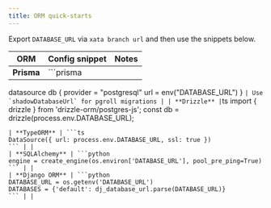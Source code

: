 ```yaml
---
title: ORM quick-starts
---
```


Export `DATABASE_URL` via `xata branch url` and then use the snippets below.

| ORM | Config snippet | Notes |
| --- | --- | --- |
| **Prisma** | ```prisma
datasource db { provider = "postgresql" url = env("DATABASE_URL") }
``` | Use `shadowDatabaseUrl` for pgroll migrations |
| **Drizzle** | ```ts
import { drizzle } from 'drizzle-orm/postgres-js';
const db = drizzle(process.env.DATABASE_URL);
``` | |
| **TypeORM** | ```ts
DataSource({ url: process.env.DATABASE_URL, ssl: true })
``` | |
| **SQLAlchemy** | ```python
engine = create_engine(os.environ['DATABASE_URL'], pool_pre_ping=True)
``` | |
| **Django ORM** | ```python
DATABASE_URL = os.getenv('DATABASE_URL')
DATABASES = {'default': dj_database_url.parse(DATABASE_URL)}
``` | |


